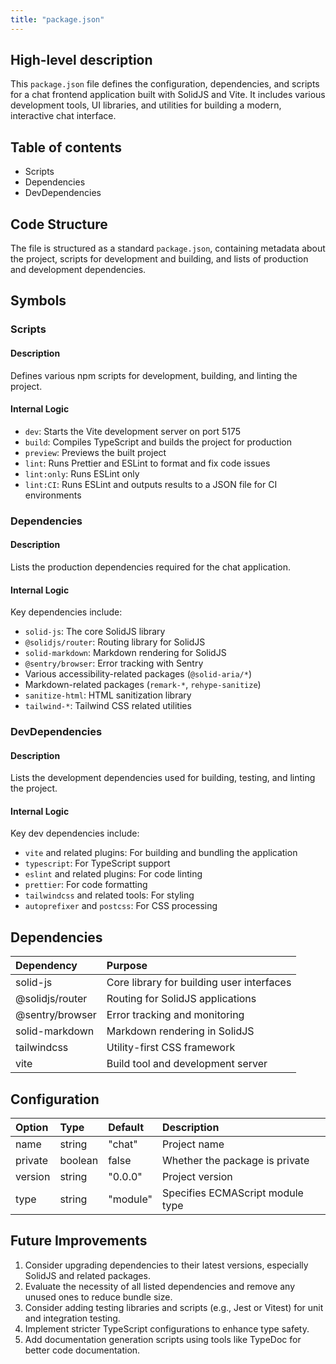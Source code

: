 ```yaml
---
title: "package.json"
---
```


## High-level description
This `package.json` file defines the configuration, dependencies, and scripts for a chat frontend application built with SolidJS and Vite. It includes various development tools, UI libraries, and utilities for building a modern, interactive chat interface.

## Table of contents
- Scripts
- Dependencies
- DevDependencies

## Code Structure
The file is structured as a standard `package.json`, containing metadata about the project, scripts for development and building, and lists of production and development dependencies.

## Symbols

### Scripts
#### Description
Defines various npm scripts for development, building, and linting the project.

#### Internal Logic
- `dev`: Starts the Vite development server on port 5175
- `build`: Compiles TypeScript and builds the project for production
- `preview`: Previews the built project
- `lint`: Runs Prettier and ESLint to format and fix code issues
- `lint:only`: Runs ESLint only
- `lint:CI`: Runs ESLint and outputs results to a JSON file for CI environments

### Dependencies
#### Description
Lists the production dependencies required for the chat application.

#### Internal Logic
Key dependencies include:
- `solid-js`: The core SolidJS library
- `@solidjs/router`: Routing library for SolidJS
- `solid-markdown`: Markdown rendering for SolidJS
- `@sentry/browser`: Error tracking with Sentry
- Various accessibility-related packages (`@solid-aria/*`)
- Markdown-related packages (`remark-*`, `rehype-sanitize`)
- `sanitize-html`: HTML sanitization library
- `tailwind-*`: Tailwind CSS related utilities

### DevDependencies
#### Description
Lists the development dependencies used for building, testing, and linting the project.

#### Internal Logic
Key dev dependencies include:
- `vite` and related plugins: For building and bundling the application
- `typescript`: For TypeScript support
- `eslint` and related plugins: For code linting
- `prettier`: For code formatting
- `tailwindcss` and related tools: For styling
- `autoprefixer` and `postcss`: For CSS processing

## Dependencies
| Dependency | Purpose |
|:-----------|:--------|
| solid-js | Core library for building user interfaces |
| @solidjs/router | Routing for SolidJS applications |
| @sentry/browser | Error tracking and monitoring |
| solid-markdown | Markdown rendering in SolidJS |
| tailwindcss | Utility-first CSS framework |
| vite | Build tool and development server |

## Configuration
| Option | Type | Default | Description |
|:-------|:-----|:--------|:------------|
| name | string | "chat" | Project name |
| private | boolean | false | Whether the package is private |
| version | string | "0.0.0" | Project version |
| type | string | "module" | Specifies ECMAScript module type |

## Future Improvements
1. Consider upgrading dependencies to their latest versions, especially SolidJS and related packages.
2. Evaluate the necessity of all listed dependencies and remove any unused ones to reduce bundle size.
3. Consider adding testing libraries and scripts (e.g., Jest or Vitest) for unit and integration testing.
4. Implement stricter TypeScript configurations to enhance type safety.
5. Add documentation generation scripts using tools like TypeDoc for better code documentation.